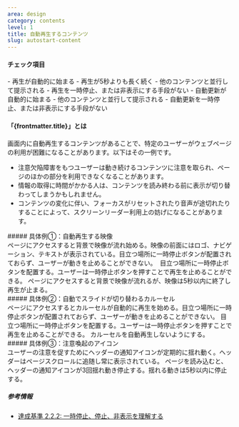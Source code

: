 ```yaml
---
area: design
category: contents
level: 1
title: 自動再生するコンテンツ
slug: autostart-content
---
```



#### チェック項目

<Checkpoint title="動き、点滅、スクロールのあるコンテンツは、以下の条件にすべて当てはまると問題があるため避けるようにする">
  - 再生が自動的に始まる
  - 再生が5秒よりも長く続く
  - 他のコンテンツと並行して提示される
  - 再生を一時停止、または非表示にする手段がない
</Checkpoint>

<Checkpoint title="定期的に自動更新されるコンテンツは、以下の条件にすべて当てはまると問題があるため避けるようにする">
  - 自動更新が自動的に始まる
  - 他のコンテンツと並行して提示される
  - 自動更新を一時停止、または非表示にする手段がない
</Checkpoint>

#### 「{frontmatter.title}」とは

<Level level={frontmatter.level} />

画面内に自動再生するコンテンツがあることで、特定のユーザーがウェブページの利用が困難になることがあります。以下はその一例です。

- 注意欠陥障害をもつユーザーは動き続けるコンテンツに注意を取られ、ページのほかの部分を利用できなくなることがあります。
- 情報の取得に時間がかかる人は、コンテンツを読み終わる前に表示が切り替わってしまうかもしれません。
- コンテンツの変化に伴い、フォーカスがリセットされたり音声が途切れたりすることによって、スクリーンリーダー利用上の妨げになることがあります。

<Cases>
  <div slot="title">
    ##### 具体例①：自動再生する映像
  </div>
  <Case span={2} type="bad" title="演出ビデオが背景で動き続ける">
    ページにアクセスすると背景で映像が流れ始める。映像の前面にはロゴ、ナビゲーション、テキストが表示されている。目立つ場所に一時停止ボタンが配置されておらず、ユーザーが動きを止めることができない。
  </Case>
  <Case span={2} type="good" title="再生を一時停止できるようにする">
    <img
      slot="figure"
      src={autostartContent.src}
      alt=""
      width={autostartContent.width}
      height={autostartContent.height}
      loading="lazy"
      decoding="async"
    />
    目立つ場所に一時停止ボタンを配置する。ユーザーは一時停止ボタンを押すことで再生を止めることができる。
  </Case>
  <Case span={2} type="good" title="再生を5秒以内に停止する">
    ページにアクセスすると背景で映像が流れるが、映像は5秒以内に終了し再生が止まる。
  </Case>
</Cases>


<Cases>
  <div slot="title">
    ##### 具体例②：自動でスライドが切り替わるカルーセル
  </div>
  <Case type="bad" title="一時停止できない">
    ページにアクセスするとカルーセルが自動的に再生を始める。目立つ場所に一時停止ボタンが配置されておらず、ユーザーが動きを止めることができない。
  </Case>
  <Case type="good" title="再生を一時停止できるようにする">
    目立つ場所に一時停止ボタンを配置する。ユーザーは一時停止ボタンを押すことで再生を止めることができる。
  </Case>
  <Case type="good" title="自動再生しないようにする">
    カルーセルを自動再生しないようにする。
  </Case>
</Cases>

<Cases>
  <div slot="title">
    ##### 具体例③：注意喚起のアイコン
  </div>
  <Case type="bad" title="一定周期で動き続ける">
    ユーザーの注意を促すためにヘッダーの通知アイコンが定期的に揺れ動く。ヘッダーはページスクロールに追随し常に表示されている。
  </Case>
  <Case type="good" title="動きを5秒以内に停止する">
    ページを読み込むと、ヘッダーの通知アイコンが3回揺れ動き停止する。揺れる動きは5秒以内に停止する。
  </Case>
</Cases>

##### 参考情報

- [達成基準 2.2.2: 一時停止、停止、非表示を理解する](https://waic.jp/translations/WCAG21/Understanding/pause-stop-hide)
